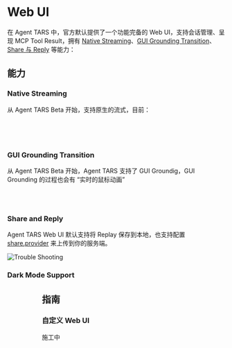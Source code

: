 
# Web UI

在 Agent TARS 中，官方默认提供了一个功能完备的 Web UI，支持会话管理、呈现 MCP Tool Result，拥有 [Native Streaming](#native-streaming)、[GUI Grounding Transition](#gui-grounding-transition)、[Share 与 Reply](#share-and-reply) 等能力：

<VideoPanel
  src="https://lf3-static.bytednsdoc.com/obj/eden-cn/zyha-aulnh/ljhwZthlaukjlkulzlp/docs/videos/quick-start.mp4"
  loop
  autoPlay
/>

## 能力

### Native Streaming

从 Agent TARS Beta 开始，支持原生的流式，目前：

<br />

<VideoPanel
  src="https://lf3-static.bytednsdoc.com/obj/eden-cn/zyha-aulnh/ljhwZthlaukjlkulzlp/docs/videos/streaming.mp4"
  loop
  autoPlay
/>

<br />

### GUI Grounding Transition

从 Agent TARS Beta 开始，Agent TARS 支持了 GUI Groundig，GUI Grounding 的过程也会有 “实时的鼠标动画”

<VideoPanel
  src="https://lf3-static.bytednsdoc.com/obj/eden-cn/zyha-aulnh/ljhwZthlaukjlkulzlp/docs/videos/flight.mp4"
  loop
  autoPlay
/>

<br />
<br />

### Share and Reply

Agent TARS Web UI 默认支持将 Replay 保存到本地，也支持配置 [share.provider]() 来上传到你的服务端。

<Grid columns={2} gap="md">
  <GridItem>
    <img src="/share.png" alt="Trouble Shooting" className="w-full" />
  </GridItem>
  <GridItem>
    <VideoPanel
      src="https://lf3-static.bytednsdoc.com/obj/eden-cn/zyha-aulnh/ljhwZthlaukjlkulzlp/docs/videos/share.mp4"
      loop
      autoPlay
    />
  </GridItem>
</Grid>

<br />

### Dark Mode Support


<Grid columns={2} gap="md">
  <GridItem>
    <Figure src="/web-ui.png" title="Figure 1: Agent TARS Web UI (Dark)" />
  </GridItem>
  <GridItem>
    <Figure src="/web-ui-light.png" title="Figure 2: Agent TARS Web UI (Light)" />
  </GridItem>
</Grid>

## 指南

### 自定义 Web UI

施工中
